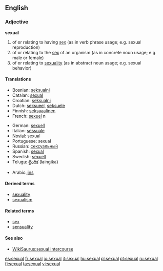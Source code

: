 ==English==

===Adjective===
'''sexual'''

# of or relating to having [[sex]] (as in verb phrase usage; e.g. sexual reproduction)
# of or relating to the [[sex]] of an organism (as in concrete noun usage; e.g. male or female)
# of or relating to [[sexuality]] (as in abstract noun usage; e.g. sexual behavior)

====Translations====
{{top}}
*Bosnian: [[seksualni#Bosnian|seksualni]] {{m}}
*Catalan: [[sexual]]
*Croatian: [[seksualni#Croatian|seksualni]] {{m}}
*Dutch: [[seksueel]], [[seksuele]]
*Finnish: [[seksuaalinen]]
*French: [[sexuel]] n
{{mid}}
*German: [[sexuell]]
*Italian: [[sessuale]]
*[[Novial]]: sexual
*Portuguese: sexual
*Russian: [[сексуальный]]
*Spanish: [[sexual]]
*Swedish: [[sexuell]]
*Telugu: [[లైంగిక]] (laingika)
{{bottom}}
*Arabic:[[jins]]

====Derived terms====
*[[sexuality]]
*[[sexualism]]

====Related terms====
*[[sex]]
*[[sensuality]]

====See also====
*[[WikiSaurus:sexual intercourse]]

[[es:sexual]]
[[fr:sexual]]
[[io:sexual]]
[[it:sexual]]
[[hu:sexual]]
[[pl:sexual]]
[[pt:sexual]]
[[ru:sexual]]
[[fi:sexual]]
[[ta:sexual]]
[[vi:sexual]]